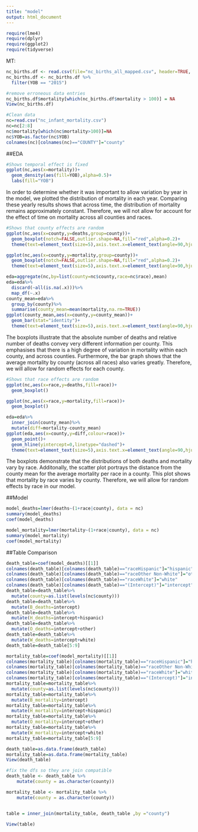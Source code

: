 ```yaml
---
title: "model"
output: html_document
---
```

```r
require(lme4)
require(dplyr)
require(ggplot2)
require(tidyverse)
```

MT:
```r
nc_births.df <- read.csv(file="nc_births_all_mapped.csv", header=TRUE, sep=",")
nc_births.df <- nc_births.df %>%
  filter(YOB == "2015")

#remove erroneous data entries
nc_births.df$mortality[which(nc_births.df$mortality > 100)] = NA
View(nc_births.df)
```

```r
#Clean data
nc=read.csv("nc_infant_mortality.csv")
nc=nc[2:8]
nc$mortality[which(nc$mortality>100)]=NA
nc$YOB=as.factor(nc$YOB)
colnames(nc)[colnames(nc)=="COUNTY"]="county"
```

##EDA
```r
#Shows temporal effect is fixed
ggplot(nc,aes(x=mortality))+
  geom_density(aes(fill=YOB),alpha=0.5)+
  labs(fill="YOB")
```
In order to determine whether it was important to allow variation by year in the model, we plotted the distribution of mortality in each year. Comparing these yearly results shows that across time, the distribution of mortality remains approximately constant. Therefore, we will not allow for account for the effect of time on mortality across all counties and races.

```r
#Shows that county effects are random
ggplot(nc,aes(x=county,y=deaths,group=county))+
  geom_boxplot(notch=FALSE,outlier.shape=NA,fill="red",alpha=0.2)+
  theme(text=element_text(size=5),axis.text.x=element_text(angle=90,hjust=1))

ggplot(nc,aes(x=county,y=mortality,group=county))+
  geom_boxplot(notch=FALSE,outlier.shape=NA,fill="red",alpha=0.2)+
  theme(text=element_text(size=5),axis.text.x=element_text(angle=90,hjust= 1))

eda=aggregate(nc,by=list(county=nc$county,race=nc$race),mean)
eda=eda%>%
  discard(~all(is.na(.x)))%>%
  map_df(~.x)
county_mean=eda%>%
  group_by(county)%>%
  summarise(county_mean=mean(mortality,na.rm=TRUE))
ggplot(county_mean,aes(x=county,y=county_mean))+
  geom_bar(stat="identity")+
  theme(text=element_text(size=5),axis.text.x=element_text(angle=90,hjust= 1))

```
The boxplots illustrate that the absolute number of deaths and relative number of deaths convey very different information per county. This emphasises that there is a high degree of variation in mortality within each county, and across counties. Furthermore, the bar graph shows that the average mortality by county (across all races) also varies greatly. Therefore, we will allow for random effects for each county.

```r
#Shows that race effects are random
ggplot(nc,aes(x=race,y=deaths,fill=race))+
  geom_boxplot()

ggplot(nc,aes(x=race,y=mortality,fill=race))+
  geom_boxplot()

eda=eda%>%
  inner_join(county_mean)%>%
  mutate(diff=mortality-county_mean)
ggplot(eda,aes(x=county,y=diff,colour=race))+
  geom_point()+
  geom_hline(yintercept=0,linetype="dashed")+
  theme(text=element_text(size=5),axis.text.x=element_text(angle=90,hjust= 1))
```
The boxplots demonstrate that the distributions of both deaths and mortality vary by race. Additonally, the scatter plot portrays the distance from the county mean for the average mortality per race in a county. This plot shows that mortality by race varies by county. Therefore, we will allow for random effects by race in our model.

##Model
```r
model_deaths=lmer(deaths~(1+race|county), data = nc)
summary(model_deaths)
coef(model_deaths)

model_mortality=lmer(mortality~(1+race|county), data = nc)
summary(model_mortality)
coef(model_mortality)
```

##Table Comparison
```r
death_table=coef(model_deaths)[[1]]
colnames(death_table)[colnames(death_table)=="raceHispanic"]="hispanic"
colnames(death_table)[colnames(death_table)=="raceOther Non-White"]="other"
colnames(death_table)[colnames(death_table)=="raceWhite"]="white"
colnames(death_table)[colnames(death_table)=="(Intercept)"]="intercept"
death_table=death_table%>%
  mutate(county=as.list(levels(nc$county)))
death_table=death_table%>%
  mutate(B_deaths=intercept)
death_table=death_table%>%
  mutate(H_deaths=intercept+hispanic)
death_table=death_table%>%
  mutate(O_deaths=intercept+other)
death_table=death_table%>%
  mutate(W_deaths=intercept+white)
death_table=death_table[5:9]

mortality_table=coef(model_mortality)[[1]]
colnames(mortality_table)[colnames(mortality_table)=="raceHispanic"]="hispanic"
colnames(mortality_table)[colnames(mortality_table)=="raceOther Non-White"]="other"
colnames(mortality_table)[colnames(mortality_table)=="raceWhite"]="white"
colnames(mortality_table)[colnames(mortality_table)=="(Intercept)"]="intercept"
mortality_table=mortality_table%>%
  mutate(county=as.list(levels(nc$county)))
mortality_table=mortality_table%>%
  mutate(B_mortality=intercept)
mortality_table=mortality_table%>%
  mutate(H_mortality=intercept+hispanic)
mortality_table=mortality_table%>%
  mutate(O_mortality=intercept+other)
mortality_table=mortality_table%>%
  mutate(W_mortality=intercept+white)
mortality_table=mortality_table[5:9]

death_table=as.data.frame(death_table)
mortality_table=as.data.frame(mortality_table)
View(death_table)

#fix the dfs so they are join compatible
death_table <- death_table %>%  
    mutate(county = as.character(county))

mortality_table <- mortality_table %>%  
    mutate(county = as.character(county))


table = inner_join(mortality_table, death_table ,by ="county")

View(table)

```

